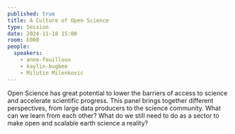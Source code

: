 ```yaml
---
published: true
title: A Culture of Open Science
type: Session
date: 2024-11-18 15:00
room: E008
people:
  speakers:
    - anne-fouilloux
    - kaylin-bugbee
    - Milutin Milenkovic
---
```

Open Science has great potential to lower the barriers of access to science and accelerate scientific progress. This panel brings together different perspectives, from large data producers to the science community. What can we learn from each other? What do we still need to do as a sector to make open and scalable earth science a reality?